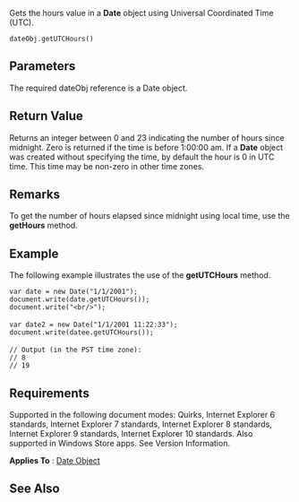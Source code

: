Gets the hours value in a '''Date''' object using Universal Coordinated Time (UTC).

 dateObj.getUTCHours()

==Parameters==
The required dateObj reference is a Date object.


==Return Value==
Returns an integer between 0 and 23 indicating the number of hours since midnight. Zero is returned if the time is before 1:00:00 am. If a '''Date''' object was created without specifying the time, by default the hour is 0 in UTC time. This time may be non-zero in other time zones.


==Remarks==
To get the number of hours elapsed since midnight using local time, use the '''getHours''' method.


==Example==
The following example illustrates the use of the '''getUTCHours''' method.

 var date = new Date("1/1/2001");
 document.write(date.getUTCHours());
 document.write("&lt;br/&gt;");
 
 var date2 = new Date("1/1/2001 11:22:33");
 document.write(datee.getUTCHours());
 
 // Output (in the PST time zone):
 // 8
 // 19

==Requirements==
Supported in the following document modes: Quirks, Internet Explorer 6 standards, Internet Explorer 7 standards, Internet Explorer 8 standards, Internet Explorer 9 standards, Internet Explorer 10 standards. Also supported in Windows Store apps. See Version Information.

'''Applies To''' : [[Objects/Date|Date Object]]


==See Also==

              

              

              
